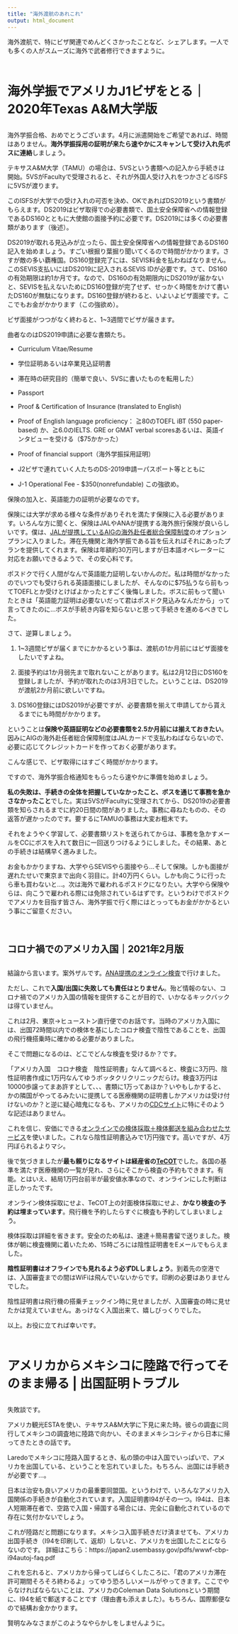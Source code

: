 ```yaml
---
title: "海外渡航のあれこれ"
output: html_document
---
```


海外渡航で、特にビザ関連でめんどくさかったことなど、シェアします。一人でも多くの人がスムーズに海外で武者修行できますように。

<div style="margin-bottom:60px;">
</div>

# 海外学振でアメリカJ1ビザをとる｜2020年Texas A&M大学版

<div style="margin-bottom:30px;">
</div>

海外学振合格、おめでとうございます。4月に派遣開始をご希望であれば、時間はありません。**海外学振採用の証明が来たら速やかにスキャンして受け入れ先ボスに連絡**しましょう。

テキサスA&M大学（TAMU）の場合は、5VSという書類への記入から手続きは開始。5VSがFacultyで受理されると、それが外国人受け入れをつかさどるISFSに5VSが渡ります。

このISFSが大学での受け入れの可否を決め、OKであればDS2019という書類がもらえます。DS2019はビザ取得での必要書類で、国土安全保障省への情報登録であるDS160とともに大使館の面接予約に必要です。DS2019には多くの必要書類があります（後述）。

DS2019が取れる見込みが立ったら、国土安全保障省への情報登録であるDS160記入を始めましょう。すごい根掘り葉掘り聞いてくるので時間がかかります。さすが敵の多い覇権国。DS160登録完了には、SEVIS料金を払わねばなりません。このSEVIS支払いにはDS2019に記入されるSEVIS IDが必要です。さて、DS160の有効期限は約1か月です。なので、DS160の有効期限内にDS2019が届かないと、SEVISを払えないためにDS160登録が完了せず、せっかく時間をかけて書いたDS160が無駄になります。DS160登録が終わると、いよいよビザ面接です。ここでもお金がかかります（この強欲め）。

ビザ面接がつつがなく終わると、1~3週間でビザが届きます。


曲者なのはDS2019申請に必要な書類たち。

- Curriculum Vitae/Resume

- 学位証明あるいは卒業見込証明書

- 滞在時の研究目的（簡単で良い、5VSに書いたものを転用した）

- Passport

- Proof & Certification of Insurance (translated to English)

- Proof of English language proficiency： ≧80のTOEFL iBT (550 paper-based) か、≧6.0のIELTS. GRE or GMAT verbal scoresあるいは、英語インタビューを受ける（$75かかった）

- Proof of financial support（海外学振採用証明）

- J2ビザで連れていく人たちのDS-2019申請ーパスポート等とともに  

- J-1 Operational Fee - $350(nonrefundable) この強欲め。


保険の加入と、英語能力の証明が必要なのです。


保険には大学が求める様々な条件がありそれを満たす保険に入る必要があります。いろんな方に聞くと、保険はJALやANAが提携する海外旅行保険が良いらしいです。僕は、[JALが提携しているAIGの海外赴任者総合保障制度](https://www.global-protection.co.jp/support1.php)のオプションプランに入りました。滞在先機関と海外学振である旨を伝えればそれにあったプランを提供してくれます。保険は年額約30万円しますが日本語オペレーターに対応をお願いできるようで、その安心料です。


ポスドクで行く人間がなんで英語能力証明しないかんのだ。私は時間がなかったのでいつでも受けられる英語面接にしましたが、そんなのに$75払うなら前もってTOEFLとか受けとけばよかったとすごく後悔しました。ボスに前もって聞いたときは「英語能力証明は必要ないだって君はポスドク見込みなんだから」って言ってきたのに…ボスが手続き内容を知らないと思って手続きを進めるべきでした。



さて、逆算しましょう。

1. 1~3週間ビザが届くまでにかかるという事は、渡航の1か月前にはビザ面接をしたいですよね。

2. 面接予約は1か月弱先まで取れないことがあります。私は2月12日にDS160を登録しましたが、予約が取れたのは3月3日でした。ということは、DS2019が渡航2か月前に欲しいですね。

3. DS160登録にはDS2019が必要ですが、必要書類を揃えて申請してから貰えるまでにも時間がかかります。

ということは**保険や英語証明などの必要書類を2.5か月前には揃えておきたい**。因みにAIGの海外赴任者総合保障制度はJALカードで支払わねばならないので、必要に応じてクレジットカードを作っておく必要があります。

こんな感じで、ビザ取得にはすごく時間がかかります。

ですので、海外学振合格通知をもらったら速やかに準備を始めましょう。

**私の失敗は、手続きの全体を把握していなかったこと、ボスを通じて事務を急かさなかったこと**でした。実は5VSがFacultyに受理されてから、DS2019の必要書類を知らされるまでに約20日間の間がありました。事務に尋ねたものの、その返答が遅かったのです。要するにTAMUの事務は大変お粗末です。

それをようやく学習して、必要書類リストを送られてからは、事務を急かすメールをCCにボスを入れて数日に一回送りつけるようにしました。その結果、あとの手続きは結構早く進みました。

お金もかかりますね、大学やらSEVISやら面接やら...そして保険。しかも面接が遅れたせいで東京まで出向く羽目に。計40万円くらい。しかも向こうに行ったら車も買わないと...。次は海外で雇われるポスドクになりたい。大学やら保険やらは、向こうで雇われる際には免除されているはずです。というわけでポスドクでアメリカを目指す皆さん、海外学振で行く際にはとっってもお金がかかるという事にご留意ください。

<div style="margin-bottom:60px;">
</div>

## コロナ禍でのアメリカ入国｜2021年2月版

<div style="margin-bottom:30px;">
</div>

結論から言います。案外ザルです。[ANA提携のオンライン検査](https://www.ana.co.jp/ja/jp/topics/coronavirus-travel-information/pcr/)で行けました。

ただし、これで**入国/出国に失敗しても責任はとりません**。殆ど情報のない、コロナ禍でのアメリカ入国の情報を提供することが目的で、いかなるキックバックは得ていません。

これは2月、東京→ヒューストン直行便でのお話です。当時のアメリカ入国には、出国72時間以内での検体を基にしたコロナ検査で陰性であることを、出国の飛行機搭乗時に確かめる必要がありました。

そこで問題になるのは、どこでどんな検査を受けるか？です。

「アメリカ入国　コロナ検査　陰性証明書」なんて調べると、検査に3万円、陰性証明書作成に1万円なんてゆうボッタクリクリニックだらけ。検査3万円は10000歩譲ってまあ許すとして、、、書類に1万ってあほか？いやもしかすると、かの隣国がやってるみたいに提携してる医療機関の証明書しかアメリカは受け付けないのか？と逆に疑心暗鬼になるも、アメリカの[CDCサイト](https://www.cdc.gov/quarantine/masks/mask-travel-guidance.html)に特にそのような記述はありません。

これを信じ、安価にできる[オンラインでの検体採取＋検体郵送を組み合わせたサービス](https://www.ana.co.jp/ja/jp/topics/coronavirus-travel-information/pcr/)を使いました。これなら陰性証明書込みで1万円強です。高いですが、4万円ぼられるよりマシ。

後で気づきましたが**最も頼りになるサイトは経産省の[TeCOT](https://www.meti.go.jp/policy/investment/tecot/top.html)**でした。各国の基準を満たす医療機関の一覧が見れ、さらにそこから検査の予約もできます。有能。とはいえ、結局1万円台前半が最安値水準なので、オンラインにした判断は正しかったです。

オンライン検体採取にせよ、TeCOT上の対面検体採取にせよ、**かなり検査の予約は埋まっています**。飛行機を予約したらすぐに検査も予約してしまいましょう。

検体採取は詳細を省きます。安全のため私は、速達＋簡易書留で送りました。検体が朝に検査機関に着いたため、15時ごろには陰性証明書をEメールでもらえました。

**陰性証明書はオフラインでも見れるよう必ずDLしましょう**。到着先の空港では、入国審査までの間はWiFiは飛んでいないからです。印刷の必要はありませんでした。

陰性証明書は飛行機の搭乗チェックイン時に見せましたが、入国審査の時に見せたかは覚えていません。あっけなく入国出来て、嬉しびっくりでした。

以上。お役に立てれば幸いです。


<div style="margin-bottom:60px;">
</div>

# アメリカからメキシコに陸路で行ってそのまま帰る | 出国証明トラブル

<div style="margin-bottom:30px;">
</div>

失敗談です。

アメリカ観光ESTAを使い、テキサスA&M大学に下見に来た時。彼らの調査に同行してメキシコの調査地に陸路で向かい、そのままメキシコシティから日本に帰ってきたときの話です。

Laredoでメキシコに陸路入国するとき、私の頭の中は入国でいっぱいで、アメリカを出国している、ということを忘れていました。もちろん、出国には手続きが必要です...。

日本は治安も良いアメリカの最重要同盟国。というわけで、いろんなアメリカ入国関係の手続きが自動化されています。入国証明書I94がその一つ。I94は、日本人短期滞在者で、空路で入国・帰国する場合には、完全に自動化されているので存在に気付かないでしょう。

これが陸路だと問題になります。メキシコ入国手続きだけ済ませても、アメリカ出国手続き（I94を印刷して、返却）しないと、アメリカを出国したことにならないのです。
詳細はこちら：https://japan2.usembassy.gov/pdfs/wwwf-cbp-i94autoj-faq.pdf

これを忘れると、アメリカから帰ってしばらくしたころに、「君のアメリカ滞在許可期間そろそろ終わるよ」ってゆう恐ろしいメールがやってきます。ここでやらなければならないことは、アメリカのColeman Data Solutionsという期間に、I94を紙で郵送することです（理由書も添えました）。もちろん、国際郵便なので結構お金かかります。

賢明なみなさまがこのようなやらかしをしませんように。